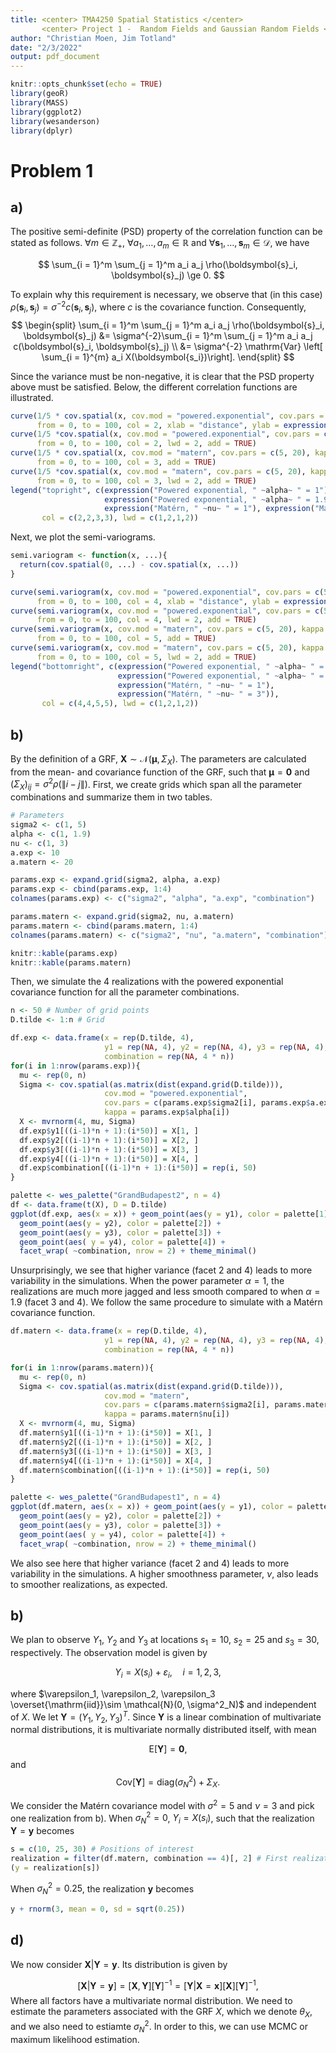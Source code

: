 ```yaml
---
title: <center> TMA4250 Spatial Statistics </center>
       <center> Project 1 -  Random Fields and Gaussian Random Fields </center>
author: "Christian Moen, Jim Totland"
date: "2/3/2022"
output: pdf_document
---
```


```r
knitr::opts_chunk$set(echo = TRUE)
library(geoR)
library(MASS)
library(ggplot2)
library(wesanderson)
library(dplyr)
```

# Problem 1
## a)
The positive semi-definite (PSD) property of the correlation function can be stated as follows. $\forall m \in \mathbb{Z}_+$, $\forall a_1, \ldots, a_m \in \mathbb{R}$ and $\forall \boldsymbol{s}_1, \ldots, \boldsymbol{s}_m \in \mathcal{D}$, we have

$$
\sum_{i = 1}^m \sum_{j = 1}^m a_i a_j \rho(\boldsymbol{s}_i, \boldsymbol{s}_j) \ge 0.
$$

To explain why this requirement is necessary, we observe that (in this case) $\rho(\boldsymbol{s}_i, \boldsymbol{s}_j) = \sigma^{-2}c(\boldsymbol{s}_i, \boldsymbol{s}_j)$, where $c$ is the covariance function. Consequently, 
$$
\begin{split}
\sum_{i = 1}^m \sum_{j = 1}^m a_i a_j \rho(\boldsymbol{s}_i, \boldsymbol{s}_j) &= \sigma^{-2}\sum_{i = 1}^m \sum_{j = 1}^m a_i a_j c(\boldsymbol{s}_i, \boldsymbol{s}_j) \\
&= \sigma^{-2} \mathrm{Var} \left[ \sum_{i = 1}^{m} a_i X(\boldsymbol{s_i})\right].
\end{split}
$$

Since the variance must be non-negative, it is clear that the PSD property above must be satisfied. Below, the different correlation functions are illustrated. \textcolor{red}{ingen grunn til to plots, fordi ulik varians gir samme korrelasjon?!}
```r
curve(1/5 * cov.spatial(x, cov.mod = "powered.exponential", cov.pars = c(5, 10), kappa = 1), 
      from = 0, to = 100, col = 2, xlab = "distance", ylab = expression(rho(h)))
curve(1/5 *cov.spatial(x, cov.mod = "powered.exponential", cov.pars = c(5, 10), kappa = 1.9), 
      from = 0, to = 100, col = 2, lwd = 2, add = TRUE)
curve(1/5 * cov.spatial(x, cov.mod = "matern", cov.pars = c(5, 20), kappa = 1), 
      from = 0, to = 100, col = 3, add = TRUE)
curve(1/5 *cov.spatial(x, cov.mod = "matern", cov.pars = c(5, 20), kappa = 3), 
      from = 0, to = 100, col = 3, lwd = 2, add = TRUE)
legend("topright", c(expression("Powered exponential, " ~alpha~ " = 1"), 
                     expression("Powered exponential, " ~alpha~ " = 1.9"),        
                     expression("Matérn, " ~nu~ " = 1"), expression("Matérn, " ~nu~ " = 3")),
       col = c(2,2,3,3), lwd = c(1,2,1,2))
```
Next, we plot the semi-variograms. \textcolor{red}{to figurer her kanskje? litt unødvendig? spør om dette.}

```r
semi.variogram <- function(x, ...){
  return(cov.spatial(0, ...) - cov.spatial(x, ...))
}

curve(semi.variogram(x, cov.mod = "powered.exponential", cov.pars = c(5, 10), kappa = 1), 
      from = 0, to = 100, col = 4, xlab = "distance", ylab = expression(gamma(h)))
curve(semi.variogram(x, cov.mod = "powered.exponential", cov.pars = c(5, 10), kappa = 1.9), 
      from = 0, to = 100, col = 4, lwd = 2, add = TRUE)
curve(semi.variogram(x, cov.mod = "matern", cov.pars = c(5, 20), kappa = 1), 
      from = 0, to = 100, col = 5, add = TRUE)
curve(semi.variogram(x, cov.mod = "matern", cov.pars = c(5, 20), kappa = 3), 
      from = 0, to = 100, col = 5, lwd = 2, add = TRUE)
legend("bottomright", c(expression("Powered exponential, " ~alpha~ " = 1"), 
                        expression("Powered exponential, " ~alpha~ " = 1.9"),
                        expression("Matérn, " ~nu~ " = 1"), 
                        expression("Matérn, " ~nu~ " = 3")),
       col = c(4,4,5,5), lwd = c(1,2,1,2))
```


## b)

By the definition of a GRF, $\boldsymbol{X} \sim \mathcal{N}(\boldsymbol{\mu}, \Sigma_X)$. The parameters are calculated from the mean- and covariance function of the GRF, such that $\boldsymbol{\mu} = \boldsymbol{0}$ and $(\Sigma_X)_{ij} = \sigma^2 \rho(\|i - j\|)$. First, we create grids which span all the parameter combinations and summarize them in two tables.

```r
# Parameters
sigma2 <- c(1, 5)
alpha <- c(1, 1.9)
nu <- c(1, 3)
a.exp <- 10
a.matern <- 20

params.exp <- expand.grid(sigma2, alpha, a.exp)
params.exp <- cbind(params.exp, 1:4)
colnames(params.exp) <- c("sigma2", "alpha", "a.exp", "combination")

params.matern <- expand.grid(sigma2, nu, a.matern)
params.matern <- cbind(params.matern, 1:4)
colnames(params.matern) <- c("sigma2", "nu", "a.matern", "combination")

knitr::kable(params.exp)
knitr::kable(params.matern)
```

Then, we simulate the 4 realizations with the powered exponential covariance function for all the parameter combinations.
```r
n <- 50 # Number of grid points
D.tilde <- 1:n # Grid

df.exp <- data.frame(x = rep(D.tilde, 4), 
                     y1 = rep(NA, 4), y2 = rep(NA, 4), y3 = rep(NA, 4), y4 = rep(NA, 4),
                     combination = rep(NA, 4 * n))
for(i in 1:nrow(params.exp)){
  mu <- rep(0, n)
  Sigma <- cov.spatial(as.matrix(dist(expand.grid(D.tilde))), 
                     cov.mod = "powered.exponential", 
                     cov.pars = c(params.exp$sigma2[i], params.exp$a.exp[i]), 
                     kappa = params.exp$alpha[i])
  X <- mvrnorm(4, mu, Sigma)
  df.exp$y1[((i-1)*n + 1):(i*50)] = X[1, ]
  df.exp$y2[((i-1)*n + 1):(i*50)] = X[2, ]
  df.exp$y3[((i-1)*n + 1):(i*50)] = X[3, ]
  df.exp$y4[((i-1)*n + 1):(i*50)] = X[4, ]
  df.exp$combination[((i-1)*n + 1):(i*50)] = rep(i, 50)
}

palette <- wes_palette("GrandBudapest2", n = 4)
df <- data.frame(t(X), D = D.tilde)
ggplot(df.exp, aes(x = x)) + geom_point(aes(y = y1), color = palette[1]) + 
  geom_point(aes(y = y2), color = palette[2]) +
  geom_point(aes(y = y3), color = palette[3]) + 
  geom_point(aes( y = y4), color = palette[4]) +
  facet_wrap( ~combination, nrow = 2) + theme_minimal()

```

Unsurprisingly, we see that higher variance (facet 2 and 4) leads to more variability in the simulations. When the power parameter $\alpha = 1$, the realizations are much more jagged and less smooth compared to when $\alpha = 1.9$ (facet 3 and 4). We follow the same procedure to simulate with a Matérn covariance function.
```r
df.matern <- data.frame(x = rep(D.tilde, 4), 
                     y1 = rep(NA, 4), y2 = rep(NA, 4), y3 = rep(NA, 4), y4 = rep(NA, 4),
                     combination = rep(NA, 4 * n))

for(i in 1:nrow(params.matern)){
  mu <- rep(0, n)
  Sigma <- cov.spatial(as.matrix(dist(expand.grid(D.tilde))), 
                     cov.mod = "matern", 
                     cov.pars = c(params.matern$sigma2[i], params.matern$a.matern[i]), 
                     kappa = params.matern$nu[i])
  X <- mvrnorm(4, mu, Sigma)
  df.matern$y1[((i-1)*n + 1):(i*50)] = X[1, ]
  df.matern$y2[((i-1)*n + 1):(i*50)] = X[2, ]
  df.matern$y3[((i-1)*n + 1):(i*50)] = X[3, ]
  df.matern$y4[((i-1)*n + 1):(i*50)] = X[4, ]
  df.matern$combination[((i-1)*n + 1):(i*50)] = rep(i, 50)
}

palette <- wes_palette("GrandBudapest1", n = 4)
ggplot(df.matern, aes(x = x)) + geom_point(aes(y = y1), color = palette[1]) + 
  geom_point(aes(y = y2), color = palette[2]) +
  geom_point(aes(y = y3), color = palette[3]) + 
  geom_point(aes( y = y4), color = palette[4]) +
  facet_wrap( ~combination, nrow = 2) + theme_minimal()
```
We also see here that higher variance (facet 2 and 4) leads to more variability in the simulations. A higher smoothness parameter, $\nu$, also leads to smoother realizations, as expected.

## b)
We plan to observe $Y_1$, $Y_2$ and $Y_3$ at locations $s_1 = 10$, $s_2 = 25$ and $s_3 = 30$, respectively. The observation model is given by

$$
Y_i = X(s_i) + \varepsilon_i, \quad i = 1,2,3,
$$

where $\varepsilon_1, \varepsilon_2, \varepsilon_3 \overset{\mathrm{iid}}\sim \mathcal{N}(0, \sigma^2_N)$ and independent of $X$. We let $\boldsymbol{Y} = (Y_1, Y_2, Y_3)^T$. Since $\boldsymbol{Y}$ is a linear combination of multivariate normal distributions, it is multivariate normally distributed itself, with mean

$$
\mathrm{E}[\boldsymbol{Y}] = \boldsymbol{0},
$$
and
$$
\mathrm{Cov}[\boldsymbol{Y}] = \mathrm{diag}(\sigma^2_N) + \Sigma_X.
$$

We consider the Matérn covariance model with $\sigma^2 = 5$ and $\nu = 3$ and pick one realization from b). When $\sigma^2_N = 0$, $Y_i = X(s_i)$, such that the realization $\boldsymbol{Y} = \boldsymbol{y}$ becomes
```r
s = c(10, 25, 30) # Positions of interest
realization = filter(df.matern, combination == 4)[, 2] # First realization over entire grid
(y = realization[s])
```
When $\sigma^2_N = 0.25$, the realization $\boldsymbol{y}$ becomes
```r
y + rnorm(3, mean = 0, sd = sqrt(0.25))
```

## d)

We now consider $\boldsymbol{X}|\boldsymbol{Y} = \boldsymbol{y}$. Its distribution is given by

$$
[\boldsymbol{X}|\boldsymbol{Y} = \boldsymbol{y}] = [\boldsymbol{X},\boldsymbol{Y}][\boldsymbol{Y}]^{-1} = [\boldsymbol{Y}|\boldsymbol{X} = \boldsymbol{x}][\boldsymbol{X}][\boldsymbol{Y}]^{-1},
$$
Where all factors have a multivariate normal distribution. We need to estimate the parameters associated with the GRF $X$, which we denote $\theta_X$, and we also need to estiamte $\sigma^2_N$. In order to this, we can use MCMC or maximum likelihood estimation.